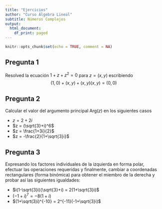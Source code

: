 ```yaml
---
title: "Ejercicios"
author: "Curso Álgebra Lineal"
subtitle: Números Complejos
output:
  html_document:
    df_print: paged
---
```


```r
knitr::opts_chunk$set(echo = TRUE, comment = NA)
```

## Pregunta 1

Resolved la ecuación $1+z+z^2=0$ para $z=(x,y)$ escribiendo $$(1,0)+(x,y)+(x,y)(x,y) = (0,0)$$

## Pregunta 2

Calcular el valor del argumento principal $\text{Arg}(z)$ en los siguientes casos

- $z = 2+2i$
- $z = (\sqrt{3}+i)^6$
- $z = \frac{1+3i}{2}$
- $z = -\frac{2}{1+\sqrt{3}i}$

## Pregunta 3

Expresando los factores individuales de la izquierda en forma polar, efectuar las operaciones requeridas y finalmente, cambiar a coordenadas rectangulares (forma binómica) para obtener el miembro de la derecha y probar así las siguientes igualdades:

- $i(1-\sqrt{3}i)(\sqrt{3}+i) = 2(1+\sqrt{3}i)$
- $(-1+i)^7 = -8(1+i)$
- $(1+\sqrt(3)i)^{-10} = 2^{-11}(-1+\sqrt{3}i)$